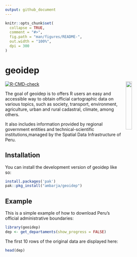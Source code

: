 ```yaml
---
output: github_document
---
```


<!-- README.md is generated from README.Rmd. Please edit that file -->

```r
knitr::opts_chunk$set(
  collapse = TRUE,
  comment = "#>",
  fig.path = "man/figures/README-",
  out.width = "100%",
  dpi = 300
)
```

# geoidep

<img src="man/figures/geoidep.svg" align="right" hspace="10" vspace="0" width="20%">

<!-- badges: start -->
[![R-CMD-check](https://github.com/ambarja/geoidep/actions/workflows/R-CMD-check.yaml/badge.svg)](https://github.com/ambarja/geoidep/actions/workflows/R-CMD-check.yaml)
<!-- badges: end -->

The goal of geoidep is to offers R users an easy and accessible way to obtain official cartographic data on various topics, such as society, transport, environment, agriculture, urban and rural cadastral, climate, among others.

It also includes information provided by regional government entities and technical-scientific institutions,managed by the Spatial Data Infrastructure of Peru.

## Installation

You can install the development version of geoidep like so:

```r
install.packages('pak')
pak::pkg_install("ambarja/geoidep")
```

## Example

This is a simple example of how to download Peru's official administrative boundaries:

```r
library(geoidep)
dep <- get_departaments(show_progress = FALSE)
```

The first 10 rows of the original data are displayed here:
```r
head(dep)
```
